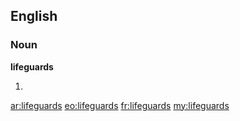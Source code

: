 ==English==

===Noun===
'''lifeguards'''

# {{plural of|[[lifeguard]]}}

[[ar:lifeguards]]
[[eo:lifeguards]]
[[fr:lifeguards]]
[[my:lifeguards]]